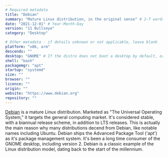 ```yaml
---
# Required metadata
title: "Debian"
summary: "Mature Linux distribution, in the original sense" # 2-7 words that sum up the distribution
date: "2021-12-01" # Year-Month-Day
version: "11 Bullseye"
category: "Desktop"

# Other metadata - if details unknown or not applicable, leave blank
platform: "x86, arm"
descends: ""
desktop: "GNOME" # If the distro does not boot a desktop by default, or doesn't ship one, leave 'desktop' blank
shell: "bash"
packagemgr: "apt"
startup: "systemd"
size: ""
browser: ""
licence: ""
origin: ""
website: "https://www.debian.org"
repository: ""
---
```


[Debian](https://www.debian.org) is a mature Linux distribution. Marketed as "The Universal Operating System," it targets the general computing market. It's considered stable, with a biannual release scheme, in addition to LTS releases. This is actually the main reason why many distributions decend from Debian, like notable names including Ubuntu. Debian ships the Advanced Package Tool ('apt') as it's package management system. It's been a long time consumer of the GNOME desktop, including version 2. Debian is a classic example of the Linux distribution model, dating back to the start of the millennium.
